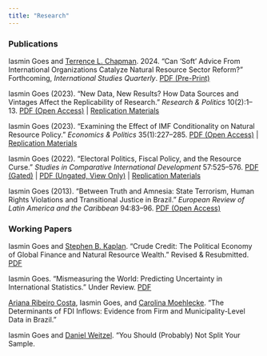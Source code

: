 ```yaml
---
title: "Research"
---
```


### Publications

Iasmin Goes and [Terrence L. Chapman](https://terrencechapman.weebly.com/). 2024. "Can 'Soft' Advice From International Organizations Catalyze Natural Resource Sector Reform?" Forthcoming, *International Studies Quarterly*. [PDF (Pre-Print)](papers/Goes-Chapman.pdf)

Iasmin Goes (2023). "New Data, New Results? How Data Sources and Vintages Affect the Replicability of Research." *Research & Politics* 10(2):1--13. [PDF (Open Access)](https://doi.org/10.1177/20531680231170502) \| [Replication Materials](https://doi.org/10.7910/DVN/G9QZOU)

Iasmin Goes (2023). "Examining the Effect of IMF Conditionality on Natural Resource Policy." *Economics & Politics* 35(1):227--285. [PDF (Open Access)](https://doi.org/10.1111/ecpo.12214) \| [Replication Materials](https://doi.org/10.7910/DVN/9RURWP)

Iasmin Goes (2022). "Electoral Politics, Fiscal Policy, and the Resource Curse." *Studies in Comparative International Development* 57:525--576. [PDF (Gated)](https://doi.org/10.1007/s12116-022-09367-8) \| [PDF (Ungated, View Only)](https://rdcu.be/cU1nr) \| [Replication Materials](https://doi.org/10.7910/DVN/8HUQIF)

Iasmin Goes (2013). "Between Truth and Amnesia: State Terrorism, Human Rights Violations and Transitional Justice in Brazil." *European Review of Latin America and the Caribbean* 94:83--96. [PDF (Open Access)](http://doi.org/10.18352/erlacs.8395)

### Working Papers

Iasmin Goes and [Stephen B. Kaplan](http://stephenbkaplan.com/). "Crude Credit: The Political Economy of Global Finance and Natural Resource Wealth." Revised & Resubmitted. [PDF](papers/Goes-Kaplan.pdf)

Iasmin Goes. "Mismeasuring the World: Predicting Uncertainty in International Statistics." Under Review. [PDF](papers/Goes-WDI.pdf)

[Ariana Ribeiro Costa](https://ri.fgv.br/en/pessoas/ariana-ribeiro-costa), Iasmin Goes, and [Carolina Moehlecke](https://www.carolinamoehlecke.com/). "The Determinants of FDI Inflows: Evidence from Firm and Municipality-Level Data in Brazil."

Iasmin Goes and [Daniel Weitzel](https://www.danweitzel.net/). "You Should (Probably) Not Split Your Sample.
